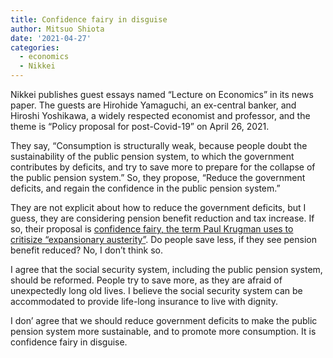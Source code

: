```yaml
---
title: Confidence fairy in disguise
author: Mitsuo Shiota
date: '2021-04-27'
categories:
  - economics
  - Nikkei
---
```


Nikkei publishes guest essays named "Lecture on Economics" in its news paper. The guests are Hirohide Yamaguchi, an ex-central banker, and Hiroshi Yoshikawa, a widely respected economist and professor, and the theme is "Policy proposal for post-Covid-19" on April 26, 2021.

They say, "Consumption is structurally weak, because people doubt the sustainability of the public pension system, to which the government contributes by deficits, and try to save more to prepare for the collapse of the public pension system." So, they propose, "Reduce the government deficits, and regain the confidence in the public pension system."

They are not explicit about how to reduce the government deficits, but I guess, they are considering pension benefit reduction and tax increase. If so, their proposal is  [confidence fairy, the term Paul Krugman uses to critisize "expansionary austerity"](https://krugman.blogs.nytimes.com/2012/09/23/expectations-and-the-confidence-fairy/). Do people save less, if they see pension benefit reduced? No, I don't think so.

I agree that the social security system, including the public pension system, should be reformed. People try to save more, as they are afraid of unexpectedly long old lives. I believe the social security system can be accommodated to provide life-long insurance to live with dignity.

I don' agree that we should reduce government deficits to make the public pension system more sustainable, and to promote more consumption. It is confidence fairy in disguise.
